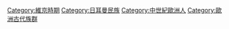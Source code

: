 [[Category:維京時期|Category:維京時期]]
[[Category:日耳曼民族|Category:日耳曼民族]]
[[Category:中世紀歐洲人|Category:中世紀歐洲人]]
[[Category:歐洲古代族群|Category:歐洲古代族群]]